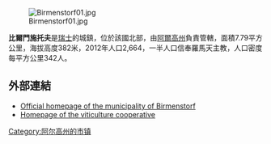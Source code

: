 [[Image:Birmenstorf01.jpg|right]]

'''比爾門施托夫'''是[[瑞士|瑞士]]的城鎮，位於該國北部，由[[阿爾高州|阿爾高州]]負責管轄，面積7.79平方公里，海拔高度382米，2012年人口2,664，一半人口信奉羅馬天主教，人口密度每平方公里342人。

==外部連結==
*[http://www.birmenstorf.ch Official homepage of the municipality of Birmenstorf] {{Wayback|url=http://www.birmenstorf.ch/ |date=20210122201303 }}
*[http://www.birmenstorfer.ch Homepage of the viticulture cooperative] {{Wayback|url=http://www.birmenstorfer.ch/ |date=20040925064115 }}

{{Switzerland-geo-stub}}
[[Category:阿尔高州的市镇|Category:阿尔高州的市镇]]